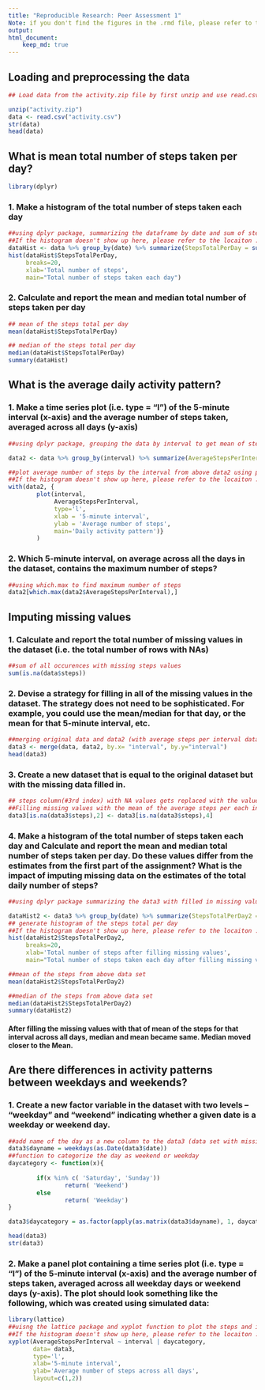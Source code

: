 ```yaml
---
title: "Reproducible Research: Peer Assessment 1"
Note: if you don't find the figures in the .rmd file, please refer to them in the folder called "figure"
output: 
html_document:
    keep_md: true
---
```


## Loading and preprocessing the data

```r
## Load data from the activity.zip file by first unzip and use read.csv to load into dataframe - data

unzip("activity.zip")
data <- read.csv("activity.csv")
str(data)
head(data)
```

## What is mean total number of steps taken per day?
```r
library(dplyr)
```

### 1. Make a histogram of the total number of steps taken each day
```r
##using dplyr package, summarizing the dataframe by date and sum of steps
##If the histogram doesn't show up here, please refer to the locaiton : figure/unnamed-chunk-3-1.png 
dataHist <- data %>% group_by(date) %>% summarize(StepsTotalPerDay = sum(steps, na.rm=T))
hist(dataHist$StepsTotalPerDay, 
     breaks=20,
     xlab='Total number of steps',
     main="Total number of steps taken each day")
```

### 2. Calculate and report the mean and median total number of steps taken per day
```r
## mean of the steps total per day
mean(dataHist$StepsTotalPerDay)

## median of the steps total per day
median(dataHist$StepsTotalPerDay)
summary(dataHist)
```

## What is the average daily activity pattern?
### 1. Make a time series plot (i.e. type = "l") of the 5-minute interval (x-axis) and the average number of steps taken, averaged across all days (y-axis)
```r
##using dplyr package, grouping the data by interval to get mean of steps averaged across all days, removing NA's

data2 <- data %>% group_by(interval) %>% summarize(AverageStepsPerInterval = mean(steps, na.rm=T))

##plot average number of steps by the interval from above data2 using plot type 'l'
##If the histogram doesn't show up here, please refer to the locaiton : figure/unnamed-chunk-5-1.png 
with(data2, {
        plot(interval, 
             AverageStepsPerInterval, 
             type='l',
             xlab = '5-minute interval',
             ylab = 'Average number of steps',
             main='Daily activity pattern')}
        )

```

### 2. Which 5-minute interval, on average across all the days in the dataset, contains the maximum number of steps?

```r
##using which.max to find maximum number of steps 
data2[which.max(data2$AverageStepsPerInterval),]

```

## Imputing missing values
### 1. Calculate and report the total number of missing values in the dataset (i.e. the total number of rows with NAs)

```r
##sum of all occurences with missing steps values
sum(is.na(data$steps))
```

### 2. Devise a strategy for filling in all of the missing values in the dataset. The strategy does not need to be sophisticated. For example, you could use the mean/median for that day, or the mean for that 5-minute interval, etc.

```r
##merging original data and data2 (with average steps per interval data) by the interval column
data3 <- merge(data, data2, by.x= "interval", by.y="interval")
head(data3)

```

### 3. Create a new dataset that is equal to the original dataset but with the missing data filled in.
```r
## steps column(#3rd index) with NA values gets replaced with the value of AverageStepsPerInterval (#4th index)
##Filling missing values with the mean of the average steps per each interval across all days as calculated in previous question.
data3[is.na(data3$steps),2] <- data3[is.na(data3$steps),4]
```

### 4. Make a histogram of the total number of steps taken each day and Calculate and report the mean and median total number of steps taken per day. Do these values differ from the estimates from the first part of the assignment? What is the impact of imputing missing data on the estimates of the total daily number of steps?
```r

##using dplyr package summarizing the data3 with filled in missing values by date and sum of steps

dataHist2 <- data3 %>% group_by(date) %>% summarize(StepsTotalPerDay2 = sum(steps, na.rm=T))
## generate histogram of the steps total per day
##If the histogram doesn't show up here, please refer to the locaiton : figure/unnamed-chunk-10-1.png 
hist(dataHist2$StepsTotalPerDay2, 
     breaks=20,
     xlab='Total number of steps after filling missing values',
     main="Total number of steps taken each day after filling missing values")

##mean of the steps from above data set
mean(dataHist2$StepsTotalPerDay2)

##median of the steps from above data set
median(dataHist2$StepsTotalPerDay2)
summary(dataHist2)
```
#### After filling the missing values with that of mean of the steps for that interval across all days, median and mean became same. Median moved closer to the Mean.

## Are there differences in activity patterns between weekdays and weekends?
### 1. Create a new factor variable in the dataset with two levels -- "weekday" and "weekend" indicating whether a given date is a weekday or weekend day.

```r
##add name of the day as a new column to the data3 (data set with missing values filled in)
data3$dayname = weekdays(as.Date(data3$date))
##function to categorize the day as weekend or weekday
daycategory <- function(x){
        
        if(x %in% c( 'Saturday', 'Sunday'))
                return( 'Weekend')
        else 
                return( 'Weekday')
}

data3$daycategory = as.factor(apply(as.matrix(data3$dayname), 1, daycategory))

head(data3)
str(data3)

```

### 2. Make a panel plot containing a time series plot (i.e. type = "l") of the 5-minute interval (x-axis) and the average number of steps taken, averaged across all weekday days or weekend days (y-axis). The plot should look something like the following, which was created using simulated data:

```r
library(lattice)
##uisng the lattice package and xyplot function to plot the steps and interval by the daycategory (weekday/weekend) in single column and 2 rows layout
##If the histogram doesn't show up here, please refer to the locaiton : figure/unnamed-chunk-12-1.png 
xyplot(AverageStepsPerInterval ~ interval | daycategory, 
       data= data3,
       type='l',
       xlab='5-minute interval',
       ylab='Average number of steps across all days',
       layout=c(1,2))

```
